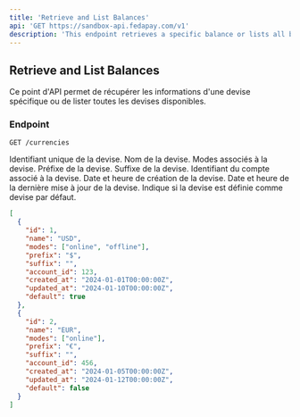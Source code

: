 ```yaml
---
title: 'Retrieve and List Balances'
api: 'GET https://sandbox-api.fedapay.com/v1'
description: 'This endpoint retrieves a specific balance or lists all balances'
---
```


## Retrieve and List Balances

Ce point d'API permet de récupérer les informations d'une devise spécifique ou de lister toutes les devises disponibles.

### Endpoint

```http
GET /currencies
```
<ParamField name="id" type="integer"> Identifiant unique de la devise. </ParamField> <ParamField name="name" type="string"> Nom de la devise. </ParamField> <ParamField name="modes" type="array"> Modes associés à la devise. </ParamField> <ParamField name="prefix" type="string"> Préfixe de la devise. </ParamField> <ParamField name="suffix" type="string"> Suffixe de la devise. </ParamField> <ParamField name="account_id" type="integer"> Identifiant du compte associé à la devise. </ParamField> <ParamField name="created_at" type="datetime"> Date et heure de création de la devise. </ParamField> <ParamField name="updated_at" type="datetime"> Date et heure de la dernière mise à jour de la devise. </ParamField> <ParamField name="default" type="boolean"> Indique si la devise est définie comme devise par défaut. </ParamField>

<ResponseExample>

```json Response
[
  {
    "id": 1,
    "name": "USD",
    "modes": ["online", "offline"],
    "prefix": "$",
    "suffix": "",
    "account_id": 123,
    "created_at": "2024-01-01T00:00:00Z",
    "updated_at": "2024-01-10T00:00:00Z",
    "default": true
  },
  {
    "id": 2,
    "name": "EUR",
    "modes": ["online"],
    "prefix": "€",
    "suffix": "",
    "account_id": 456,
    "created_at": "2024-01-05T00:00:00Z",
    "updated_at": "2024-01-12T00:00:00Z",
    "default": false
  }
]
```

</ResponseExample>